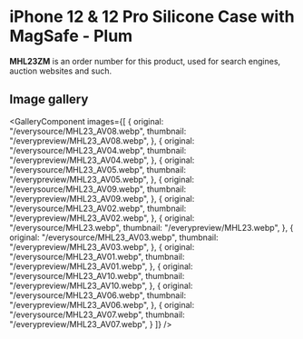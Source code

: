 
# iPhone 12 & 12 Pro Silicone Case with MagSafe - Plum

<Callout type='info' emoji='👉🏻'>**MHL23ZM** is an order number for this product, used for search engines, auction websites and such.</Callout>

## Image gallery

<GalleryComponent
    images={[
      {
        original: "/everysource/MHL23_AV08.webp",
        thumbnail: "/everypreview/MHL23_AV08.webp",
      },
      {
        original: "/everysource/MHL23_AV04.webp",
        thumbnail: "/everypreview/MHL23_AV04.webp",
      },
      {
        original: "/everysource/MHL23_AV05.webp",
        thumbnail: "/everypreview/MHL23_AV05.webp",
      },
      {
        original: "/everysource/MHL23_AV09.webp",
        thumbnail: "/everypreview/MHL23_AV09.webp",
      },
      {
        original: "/everysource/MHL23_AV02.webp",
        thumbnail: "/everypreview/MHL23_AV02.webp",
      },
      {
        original: "/everysource/MHL23.webp",
        thumbnail: "/everypreview/MHL23.webp",
      },
      {
        original: "/everysource/MHL23_AV03.webp",
        thumbnail: "/everypreview/MHL23_AV03.webp",
      },
      {
        original: "/everysource/MHL23_AV01.webp",
        thumbnail: "/everypreview/MHL23_AV01.webp",
      },
      {
        original: "/everysource/MHL23_AV10.webp",
        thumbnail: "/everypreview/MHL23_AV10.webp",
      },
      {
        original: "/everysource/MHL23_AV06.webp",
        thumbnail: "/everypreview/MHL23_AV06.webp",
      },
      {
        original: "/everysource/MHL23_AV07.webp",
        thumbnail: "/everypreview/MHL23_AV07.webp",
      }
    ]}
  />
